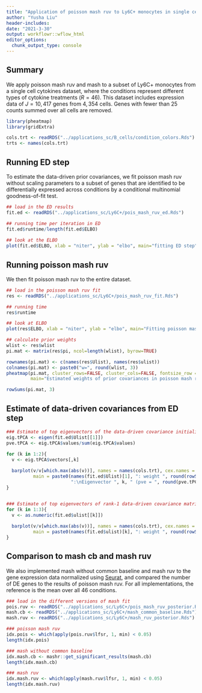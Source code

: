 ```yaml
---
title: "Application of poisson mash ruv to Ly6C+ monocytes in single cell cytokines data"
author: "Yusha Liu"
header-includes:
date: "2021-3-30"
output: workflowr::wflow_html
editor_options:
  chunk_output_type: console
---
```


## Summary
We apply poisson mash ruv and mash to a subset of Ly6C+ monocytes from a single cell cytokines dataset, where the conditions represent different types of cytokine treatments ($R=46$). This dataset includes expression data of $J=10,417$ genes from $4,354$ cells. Genes with fewer than $25$ counts summed over all cells are removed. 
```r
library(pheatmap)
library(gridExtra)

cols.trt <- readRDS("../applications_sc/B_cells/condition_colors.Rds")
trts <- names(cols.trt)

```


## Running ED step
To estimate the data-driven prior covariances, we fit poisson mash ruv without scaling parameters to a subset of genes that are identified to be differentially expressed across conditions by a conditional multinomial goodness-of-fit test. 
```r
## load in the ED results
fit.ed <- readRDS("../applications_sc/Ly6C+/pois_mash_ruv_ed.Rds")

## running time per iteration in ED
fit.ed$runtime/length(fit.ed$ELBO)
                      
## look at the ELBO
plot(fit.ed$ELBO, xlab = "niter", ylab = "elbo", main="fitting ED step")

```


## Running poisson mash ruv
We then fit poisson mash ruv to the entire dataset.
```r
## load in the poisson mash ruv fit
res <- readRDS("../applications_sc/Ly6C+/pois_mash_ruv_fit.Rds")

## running time
res$runtime

## look at ELBO
plot(res$ELBO, xlab = "niter", ylab = "elbo", main="Fitting poisson mash ruv")

## calculate prior weights
wlist <- res$wlist
pi.mat <- matrix(res$pi, ncol=length(wlist), byrow=TRUE)

rownames(pi.mat) <- c(names(res$Ulist), names(res$ulist))
colnames(pi.mat) <- paste0("w=", round(wlist, 3))
pheatmap(pi.mat, cluster_rows=FALSE, cluster_cols=FALSE, fontsize_row = 6, fontsize_col=6, 
         main="Estimated weights of prior covariances in poisson mash ruv")

rowSums(pi.mat, 3)

```



## Estimate of data-driven covariances from ED step
```r
### Estimate of top eigenvectors of the data-driven covariance initialized by rank-5 PCA
eig.tPCA <- eigen(fit.ed$Ulist[[1]])
pve.tPCA <- eig.tPCA$values/sum(eig.tPCA$values)

for (k in 1:2){
  v <- eig.tPCA$vectors[,k]
  
  barplot(v/v[which.max(abs(v))], names = names(cols.trt), cex.names = 0.5, las = 2, 
          main = paste0(names(fit.ed$Ulist)[1], ": weight ", round(rowSums(pi.mat)[1],3), 
                        ":\nEigenvector ", k, " (pve = ", round(pve.tPCA[k],3), ")"), col = cols.trt)
}


### Estimate of top eigenvectors of rank-1 data-driven covariance matrices
for (k in 1:3){
  v <- as.numeric(fit.ed$ulist[[k]])
  
  barplot(v/v[which.max(abs(v))], names = names(cols.trt), cex.names = 0.5, las = 2, 
          main = paste0(names(fit.ed$ulist)[k], ": weight ", round(rowSums(pi.mat)[48+k],3)), col = cols.trt)
}

```



## Comparison to mash cb and mash ruv
We also implemented mash without common baseline and mash ruv to the gene expression data normalized using [Seurat](https://satijalab.org/seurat/), and compared the number of DE genes to the results of poisson mash ruv. For all implementations, the reference is the mean over all 46 conditions. 
```r
### load in the different versions of mash fit
pois.ruv <- readRDS("../applications_sc/Ly6C+/pois_mash_ruv_posterior.Rds")
mash.cb <- readRDS("../applications_sc/Ly6C+/mash_common_baseline.Rds")
mash.ruv <- readRDS("../applications_sc/Ly6C+/mash_ruv_posterior.Rds")

### poisson mash ruv
idx.pois <- which(apply(pois.ruv$lfsr, 1, min) < 0.05)
length(idx.pois)

### mash without common baseline
idx.mash.cb <- mashr::get_significant_results(mash.cb)
length(idx.mash.cb)

### mash ruv
idx.mash.ruv <- which(apply(mash.ruv$lfsr, 1, min) < 0.05)
length(idx.mash.ruv)

```

